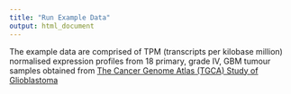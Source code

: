 ```yaml
---
title: "Run Example Data"
output: html_document
---
```


The example data are comprised of TPM (transcripts per kilobase million) normalised expression profiles from 18 primary, grade IV, GBM tumour samples obtained from [The Cancer Genome Atlas (TGCA) Study of Glioblastoma](https://www.cancer.gov/about-nci/organization/ccg/research/structural-genomics/tcga/studied-cancers/glioblastoma)
